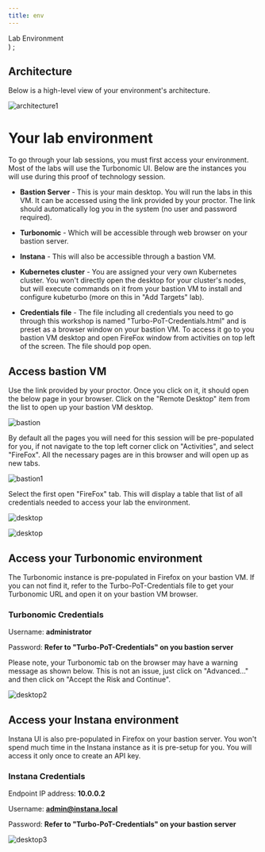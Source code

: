 ```yaml
---
title: env
---
```

  <span>
    Lab Environment <br />
  </span>
)
;

## Architecture
Below is a high-level view of your environment's architecture.

![architecture1](img/architecture.png)

# Your lab environment
To go through your lab sessions, you must first access your environment. Most of the labs will use the Turbonomic UI. Below are the instances you will use during this proof of technology session.

- **Bastion Server** - This is your main desktop. You will run the labs in this VM. It can be accessed using the link provided by your proctor. The link should automatically log you in the system (no user and password required).
- **Turbonomic** - Which will be accessible through web browser on your bastion server.
- **Instana** - This will also be accessible through a bastion VM.
- **Kubernetes cluster** - You are assigned your very own Kubernetes cluster. You won't directly open the desktop for your cluster's nodes, but will execute commands on it from your bastion VM to install and configure kubeturbo (more on this in "Add Targets" lab). 

- **Credentials file** - The file including all credentials you need to go through this workshop is named "Turbo-PoT-Credentials.html" and is preset as a browser window on your bastion VM. To access it go to you bastion VM desktop and open FireFox window from activities on top left of the screen. The file should pop open.

## Access bastion VM
Use the link provided by your proctor. Once you click on it, it should open the below page in your browser. Click on the "Remote Desktop" item from the list to open up your bastion VM desktop. 

![bastion](img/labenv/bastion.png)


By default all the pages you will need for this session will be pre-populated for you, if not navigate to the top left corner click on "Activities", and select "FireFox". All the necessary pages are in this browser and will open up as new tabs.

![bastion1](img/addtargets/bastion1.png)

Select the first open "FireFox" tab. 
This will display a table that list of all credentials needed to access your lab the environment.

![desktop](img/labenv/desktop0.png)

![desktop](img/labenv/desktop.png)

## Access your Turbonomic environment
The Turbonomic instance is pre-populated in Firefox on your bastion VM. If you can not find it, refer to the Turbo-PoT-Credentials file to get your Turbonomic URL and open it on your bastion VM browser.

### Turbonomic Credentials
Username: **administrator**

Password: **Refer to "Turbo-PoT-Credentials" on you bastion server**

Please note, your Turbonomic tab on the browser may have a warning message as shown below. This is not an issue, just click on "Advanced..." and then click on "Accept the Risk and Continue".

![desktop2](img/labenv/desktop2.png)

## Access your Instana environment
Instana UI is also pre-populated in Firefox on your bastion server. You won't spend much time in the Instana instance as it is pre-setup for you. You will access it only once to create an API key.

### Instana Credentials
Endpoint IP address: **10.0.0.2**

Username: **admin@instana.local**

Password: **Refer to "Turbo-PoT-Credentials" on your bastion server**

![desktop3](img/labenv/desktop3.png)




